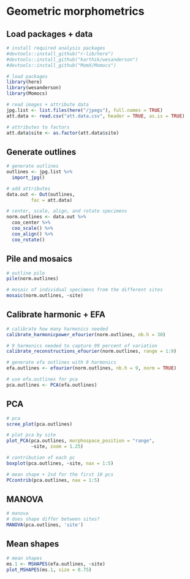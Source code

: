 # Geometric morphometrics 

## Load packages + data

```r
# install required analysis packages
#devtools::install_github("r-lib/here")
#devtools::install_github("karthik/wesanderson")
#devtools::install_github("MomX/Momocs")

# load packages
library(here)
library(wesanderson)
library(Momocs)

# read images + attribute data
jpg.list <- list.files(here("/jpegs"), full.names = TRUE)
att.data <- read.csv("att.data.csv", header = TRUE, as.is = TRUE)

# attributes to factors
att.data$site <- as.factor(att.data$site)
```

## Generate outlines

```r
# generate outlines
outlines <- jpg.list %>%
  import_jpg()

# add attributes
data.out <- Out(outlines, 
         fac = att.data)

# center, scale, align, and rotate specimens
norm.outlines <- data.out %>% 
  coo_center %>%
  coo_scale() %>%
  coo_align() %>% 
  coo_rotate()  
```

## Pile and mosaics

```r
# outline pile
pile(norm.outlines)

# mosaic of individual specimens from the different sites
mosaic(norm.outlines, ~site)
```

## Calibrate harmonic + EFA

```r
# calibrate how many harmonics needed
calibrate_harmonicpower_efourier(norm.outlines, nb.h = 30)

# 9 harmonics needed to capture 99 percent of variation
calibrate_reconstructions_efourier(norm.outlines, range = 1:9)

# generate efa outlines with 9 harmonics
efa.outlines <- efourier(norm.outlines, nb.h = 9, norm = TRUE)

# use efa.outlines for pca
pca.outlines <- PCA(efa.outlines)
```

## PCA

```r
# pca 
scree_plot(pca.outlines)

# plot pca by site
plot_PCA(pca.outlines, morphospace_position = "range",
         ~site, zoom = 1.25)

# contribution of each pc
boxplot(pca.outlines, ~site, nax = 1:5)

# mean shape + 2sd for the first 10 pcs
PCcontrib(pca.outlines, nax = 1:5)
```

## MANOVA

```r
# manova
# does shape differ between sites?
MANOVA(pca.outlines, 'site')
```

## Mean shapes

```r
# mean shapes
ms.1 <- MSHAPES(efa.outlines, ~site)
plot_MSHAPES(ms.1, size = 0.75)
```
